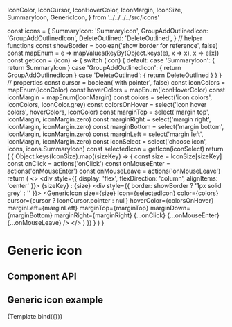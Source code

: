 
  IconColor,
  IconCursor,
  IconHoverColor,
  IconMargin,
  IconSize,
  SummaryIcon,
  GenericIcon,
} from '../../../../src/icons'

<Meta
  title="Components/Icons/GenericIcon"
  decorators={decorators}
/>

  const icons = {
    SummaryIcon: 'SummaryIcon',
    GroupAddOutlinedIcon: 'GroupAddOutlinedIcon',
    DeleteOutlined: 'DeleteOutlined',
  }
  // helper functions
  const showBorder = boolean('show border for reference', false)
  const mapEnum = e => mapValues(keyBy(Object.keys(e), x => x), x => e[x])
  const getIcon = (icon) => {
    switch (icon) {
      default:
      case 'SummaryIcon': {
        return SummaryIcon
      }
      case 'GroupAddOutlinedIcon': {
        return GroupAddOutlinedIcon
      }
      case 'DeleteOutlined': {
        return DeleteOutlined
      }
    }
  }
  // properties
  const cursor = boolean('with pointer', false)
  const iconColors = mapEnum(IconColor)
  const hoverColors = mapEnum(IconHoverColor)
  const iconMargin = mapEnum(IconMargin)
  const colors = select('icon colors', iconColors, IconColor.grey)
  const colorsOnHover = select('icon hover colors', hoverColors, IconColor)
  const marginTop = select('margin top', iconMargin, iconMargin.zero)
  const marginRight = select('margin right', iconMargin, iconMargin.zero)
  const marginBottom = select('margin bottom', iconMargin, iconMargin.zero)
  const marginLeft = select('margin left', iconMargin, iconMargin.zero)
  const iconSelect = select('choose icon', icons, icons.SummaryIcon)
  const selectedIcon = getIcon(iconSelect)
  return (
    <Grid container spacing={2}>
    {
      Object.keys(IconSize).map((sizeKey) => {
        const size = IconSize[sizeKey]
        const onClick = actions('onClick')
        const onMouseEnter = actions('onMouseEnter')
        const onMouseLeave = actions('onMouseLeave')
        return (
          <>
            <Grid item>
              <div style={{ display: 'flex', flexDirection: 'column', alignItems: 'center' }}>
                <Typography>
                  {sizeKey}
                  :
                  {size}
                </Typography>
                <div style={{ border: showBorder ? '1px solid grey' : '' }}>
                  <GenericIcon
                    size={size}
                    Icon={selectedIcon}
                    color={colors}
                    cursor={cursor ? IconCursor.pointer : null}
                    hoverColor={colorsOnHover}
                    marginLeft={marginLeft}
                    marginTop={marginTop}
                    marginDown={marginBottom}
                    marginRight={marginRight}
                    {...onClick}
                    {...onMouseEnter}
                    {...onMouseLeave}
                  />
                </div>
              </div>
            </Grid>
          </>
        )
      })
    }
    </Grid>
  )
}

# Generic icon

## Component API
<ArgsTable of={GenericIcon} />

## Generic icon example

<Story name="GenericIcon">
    {Template.bind({})}
</Story>
